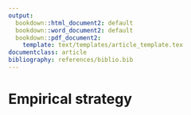 ```yaml
---
output:
  bookdown::html_document2: default
  bookdown::word_document2: default
  bookdown::pdf_document2:
    template: text/templates/article_template.tex
documentclass: article
bibliography: references/biblio.bib
---
```

# Empirical strategy {-}
